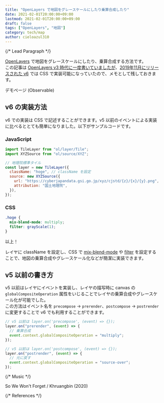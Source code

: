 ```yaml
---
title: "OpenLayers で地図をグレースケールにしたり乗算合成したり"
date: 2021-02-01T20:00:00+09:00
lastmod: 2021-02-01T20:00:00+09:00
draft: false
tags: ["OpenLayers", "地図"]
category: tech/map
author: cieloazul310
---
```


{/* Lead Paragraph */}

[OpenLayers] で地図をグレースケールにしたり、乗算合成する方法です。  
この記事は [OpenLayers v3 時代に一度書いていましたが](https://qiita.com/cieloazul310/items/473300534e4e506ec0b9)、[2019年11月にリリースされた v6][v6] では CSS で実装可能になっていたので、メモとして残しておきます。

<PanelLink href="https://observablehq.com/@cieloazul310/openlayers-v6-blend-mode-and-filters">デモページ (Observable)</PanelLink>

## v6 の実装方法

v6 での実装は CSS で記述することができます。v5 以前のイベントによる実装に比べるととても簡単になりました。以下がサンプルコードです。

### JavaScript

```js
import TileLayer from "ol/layer/Tile";
import XYZSource from "ol/source/XYZ";

// 地理院標準タイル
const layer = new TileLayer({
  className: "hoge", // className を設定
  source: new XYZSource({
    url: "https://cyberjapandata.gsi.go.jp/xyz/cjstd/{z}/{x}/{y}.png",
    attribution: "国土地理院",
  }),
});
```

### CSS

```css
.hoge {
  mix-blend-mode: multiply;
  filter: grayScale(1);
}
```

以上！

レイヤに className を設定し、CSS で [mix-blend-mode] や [filter] を設定することで、地図の乗算合成やグレースケール化などが簡潔に実装できます。

<Ad variant="in-article" />

## v5 以前の書き方

v5 以前はレイヤにイベントを実装し、レイヤの描写時に canvas の `globalCompositeOperation` 属性をいじることでレイヤの乗算合成やグレースケール化が可能でした。  
この方法はイベント名を `precompose` → `prerender`、`postcompose` → `postrender` に変更することで v6 でも利用することができます。

```js
// v5 以前は layer.on('precompose', (event) => {});
layer.on("prerender", (event) => {
  // 乗算合成
  event.context.globalCompositeOperation = "multiply";
});

// v5 以前は layer.on('postcompose', (event) => {});
layer.on("postrender", (event) => {
  // 元に戻す
  event.context.globalCompositeOperation = "source-over";
});
```

{/* Music */}

<YouTube src="lo4KMGiy--Y" />
So We Won't Forget / Khruangbin (2020)

<Ad variant="display" />

{/* References */}

[v6]: https://github.com/openlayers/openlayers/releases/tag/v6.0.0
[mix-blend-mode]: https://developer.mozilla.org/ja/docs/Web/CSS/mix-blend-mode
[filter]: https://developer.mozilla.org/ja/docs/Web/CSS/filter
[OpenLayers]: http://openlayers.org/ "OpenLayers"
